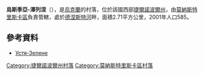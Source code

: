 {{coord|49|1|37|N|24|57|51|E|scale:30000|display=title}}

'''烏斯季亞-澤列涅'''（{{lang-uk|Устя-Зелене}}），是[[烏克蘭|烏克蘭]]的村落，位於該國西部[[捷爾諾波爾州|捷爾諾波爾州]]，由[[莫納斯特里斯卡區|莫納斯特里斯卡區]]負責管轄，處於[[德涅斯特河|德涅斯特河]]畔，面積2.71平方公里，2001年人口585。

==參考資料==
* [http://gska2.rada.gov.ua/pls/z7502/A005?rdat1=20.10.2003&rf7571=31477 Устя-Зелене]{{dead link|date=2018年3月 |bot=InternetArchiveBot |fix-attempted=yes }}

{{DEFAULTSORT:Устя-Зелене}}
[[Category:捷爾諾波爾州村落|Category:捷爾諾波爾州村落]]
[[Category:莫納斯特里斯卡區村落|Category:莫納斯特里斯卡區村落]]

{{Ternopil-geo-stub}}